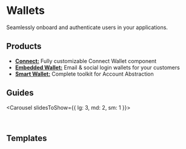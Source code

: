 
# Wallets

Seamlessly onboard and authenticate users in your applications.

## Products

- [**Connect:**](/wallets/connect) Fully customizable Connect Wallet component
- [**Embedded Wallet:**](/wallets/embedded-wallet/overview) Email & social login wallets for your customers
- [**Smart Wallet:**](/wallets/smart-wallet) Complete toolkit for Account Abstraction

## Guides

<Carousel slidesToShow={{
	lg: 3,
	md: 2,
	sm: 1
}}>

<ArticleCard
	title="Get Started with Connect"
	description="Learn how to add a Connect Wallet component into your app."
	href="/wallets/connect/ConnectWallet"
/>

<ArticleCard
	title="Custom Connect Wallet experience"
	description="Learn how to create a custom wallet connection experience."
	href="/wallets/connect/custom"
/>

<ArticleCard
	title="Integrate Auth with Supabase"
	description="Learn how to integrate Auth with Supabase."
	href="/wallets/auth/integrations/supabase"
/>

</Carousel>

<br />

## Templates

<OpenSourceCard
	title="Auth with Fiber"
	description="Enable wallet-based login using Auth (SIWE) and Fiber."
	href="https://github.com/thirdweb-example/thirdweb-auth-fiber"
/>

<OpenSourceCard
	title="Auth with Next"
	description="Create wallet-based login using Auth (SIWE) and Next."
	href="https://github.com/thirdweb-example/thirdweb-auth-next"
/>

<OpenSourceCard
	title="Web3 Flight"
	description="Create a boarding pass experience using Smart Wallets"
	href="https://github.com/thirdweb-example/web3flight"
/>

<OpenSourceCard
	title="Embedded Smart Wallet"
	description="Create an embedded wallet as the personal wallet for a smart wallet"
	href="https://github.com/thirdweb-example/embedded-smart-wallet"
/>

<br />
